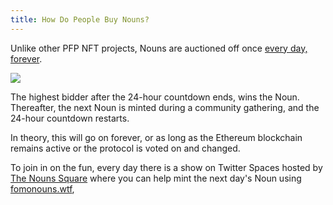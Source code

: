 ```yaml
---
title: How Do People Buy Nouns?
---
```


Unlike other PFP NFT projects, Nouns are auctioned off once [every day, forever](http://www.nouns.wtf).

![](/assets/nouns-auction-example.png)

The highest bidder after the 24-hour countdown ends, wins the Noun. Thereafter, the next Noun is minted during a community gathering, and the 24-hour countdown restarts.

In theory, this will go on forever, or as long as the Ethereum blockchain remains active or the protocol is voted on and changed.&#x20;

To join in on the fun, every day there is a show on Twitter Spaces hosted by [The Nouns Square](https://twitter.com/thenounsquare) where you can help mint the next day's Noun using [fomonouns.wtf](https://fomonouns.wtf/),&#x20;
